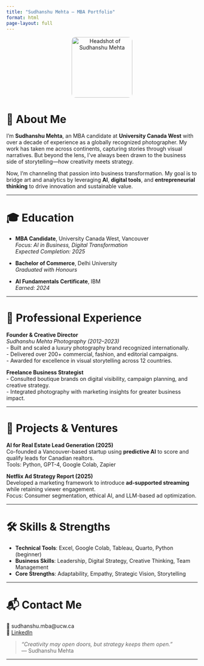 ```yaml
---
title: "Sudhanshu Mehta – MBA Portfolio"
format: html
page-layout: full
---
```

<p align="center">
  <img src="headshot.jpg" alt="Headshot of Sudhanshu Mehta" width="160" style="border-radius: 10px; max-width: 100%; height: auto;" />
</p>

# 👋 About Me

I’m **Sudhanshu Mehta**, an MBA candidate at **University Canada West** with over a decade of experience as a globally recognized photographer. My work has taken me across continents, capturing stories through visual narratives. But beyond the lens, I’ve always been drawn to the business side of storytelling—how creativity meets strategy.

Now, I’m channeling that passion into business transformation. My goal is to bridge art and analytics by leveraging **AI**, **digital tools**, and **entrepreneurial thinking** to drive innovation and sustainable value.

---

# 🎓 Education

- **MBA Candidate**, University Canada West, Vancouver  
  *Focus: AI in Business, Digital Transformation*  
  *Expected Completion: 2025*

- **Bachelor of Commerce**, Delhi University  
  *Graduated with Honours*

- **AI Fundamentals Certificate**, IBM  
  *Earned: 2024*

---

# 💼 Professional Experience

**Founder & Creative Director**  
*Sudhanshu Mehta Photography (2012–2023)*  
- Built and scaled a luxury photography brand recognized internationally.  
- Delivered over 200+ commercial, fashion, and editorial campaigns.  
- Awarded for excellence in visual storytelling across 12 countries.

**Freelance Business Strategist**  
- Consulted boutique brands on digital visibility, campaign planning, and creative strategy.  
- Integrated photography with marketing insights for greater business impact.

---

# 🚀 Projects & Ventures

**AI for Real Estate Lead Generation (2025)**  
Co-founded a Vancouver-based startup using **predictive AI** to score and qualify leads for Canadian realtors.  
Tools: Python, GPT-4, Google Colab, Zapier

**Netflix Ad Strategy Report (2025)**  
Developed a marketing framework to introduce **ad-supported streaming** while retaining viewer engagement.  
Focus: Consumer segmentation, ethical AI, and LLM-based ad optimization.

---

# 🛠️ Skills & Strengths

- **Technical Tools**: Excel, Google Colab, Tableau, Quarto, Python (beginner)  
- **Business Skills**: Leadership, Digital Strategy, Creative Thinking, Team Management  
- **Core Strengths**: Adaptability, Empathy, Strategic Vision, Storytelling

---

# 📬 Contact Me

📧 sudhanshu.mba@ucw.ca  
🔗 [LinkedIn](https://www.linkedin.com/in/sudhanshumehta)

> _“Creativity may open doors, but strategy keeps them open.”_  
— Sudhanshu Mehta

---